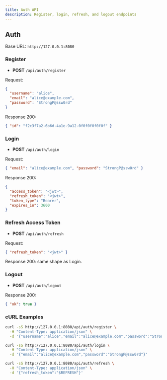 ```yaml
---
title: Auth API
description: Register, login, refresh, and logout endpoints
---
```


## Auth

Base URL: `http://127.0.0.1:8080`

### Register

- **POST** `/api/auth/register`

Request:

```json
{
  "username": "alice",
  "email": "alice@example.com",
  "password": "StrongP@ssw0rd"
}
```

Response 200:

```json
{ "id": "f2c3f7a2-6b6d-4a1e-9a12-0f0f0f0f0f0f" }
```

### Login

- **POST** `/api/auth/login`

Request:

```json
{ "email": "alice@example.com", "password": "StrongP@ssw0rd" }
```

Response 200:

```json
{
  "access_token": "<jwt>",
  "refresh_token": "<jwt>",
  "token_type": "Bearer",
  "expires_in": 3600
}
```

### Refresh Access Token

- **POST** `/api/auth/refresh`

Request:

```json
{ "refresh_token": "<jwt>" }
```

Response 200: same shape as Login.

### Logout

- **POST** `/api/auth/logout`

Response 200:

```json
{ "ok": true }
```

### cURL Examples

```bash
curl -sS http://127.0.0.1:8080/api/auth/register \
  -H "Content-Type: application/json" \
  -d '{"username":"alice","email":"alice@example.com","password":"StrongP@ssw0rd"}'

curl -sS http://127.0.0.1:8080/api/auth/login \
  -H "Content-Type: application/json" \
  -d '{"email":"alice@example.com","password":"StrongP@ssw0rd"}'

curl -sS http://127.0.0.1:8080/api/auth/refresh \
  -H "Content-Type: application/json" \
  -d '{"refresh_token":"$REFRESH"}'
```
